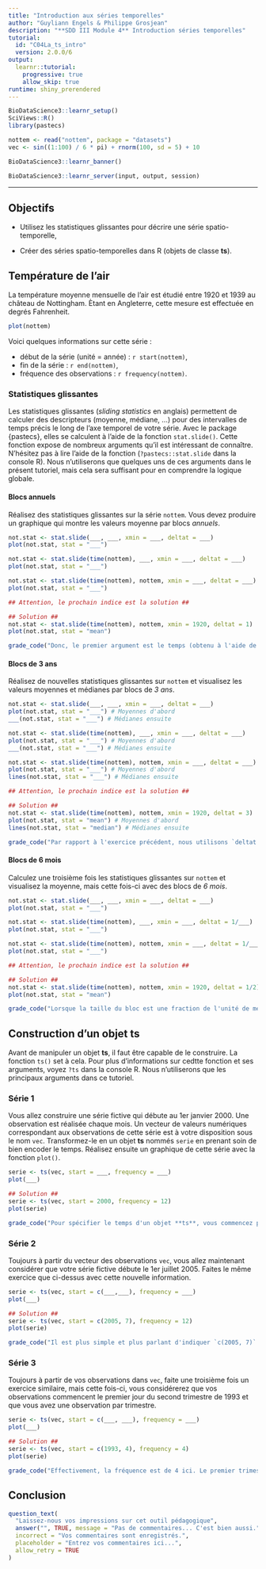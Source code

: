 ```yaml
---
title: "Introduction aux séries temporelles"
author: "Guyliann Engels & Philippe Grosjean"
description: "**SDD III Module 4** Introduction séries temporelles"
tutorial:
  id: "C04La_ts_intro"
  version: 2.0.0/6
output:
  learnr::tutorial:
    progressive: true
    allow_skip: true
runtime: shiny_prerendered
---
```


```r
BioDataScience3::learnr_setup()
SciViews::R()
library(pastecs)

nottem <- read("nottem", package = "datasets")
vec <- sin((1:100) / 6 * pi) + rnorm(100, sd = 5) + 10
```

```r
BioDataScience3::learnr_banner()
```

```r
BioDataScience3::learnr_server(input, output, session)
```

------------------------------------------------------------------------

## Objectifs

-   Utilisez les statistiques glissantes pour décrire une série spatio-temporelle,

-   Créer des séries spatio-temporelles dans R (objets de classe **ts**).

## Température de l'air

La température moyenne mensuelle de l'air est étudié entre 1920 et 1939 au château de Nottingham. Ètant en Angleterre, cette mesure est effectuée en degrés Fahrenheit.

```r
plot(nottem)
```

Voici quelques informations sur cette série :

-   début de la série (unité = année) : `r start(nottem)`,
-   fin de la série : `r end(nottem)`,
-   fréquence des observations : `r frequency(nottem)`.

### Statistiques glissantes

Les statistiques glissantes (*sliding statistics* en anglais) permettent de calculer des descripteurs (moyenne, médiane, ...) pour des intervalles de temps précis le long de l'axe temporel de votre série. Avec le package {pastecs}, elles se calculent à l'aide de la fonction `stat.slide()`. Cette fonction expose de nombreux arguments qu'il est intéressant de connaître. N'hésitez pas à lire l'aide de la fonction (`?pastecs::stat.slide` dans la console R). Nous n'utiliserons que quelques uns de ces arguments dans le présent tutoriel, mais cela sera suffisant pour en comprendre la logique globale.

#### Blocs annuels

Réalisez des statistiques glissantes sur la série `nottem`. Vous devez produire un graphique qui montre les valeurs moyenne par blocs *annuels*.

```r
not.stat <- stat.slide(___, ___, xmin = ___, deltat = ___)
plot(not.stat, stat = "___")
```

```r
not.stat <- stat.slide(time(nottem), ___, xmin = ___, deltat = ___)
plot(not.stat, stat = "___")
```

```r
not.stat <- stat.slide(time(nottem), nottem, xmin = ___, deltat = ___)
plot(not.stat, stat = "___")

## Attention, le prochain indice est la solution ##
```

```r
## Solution ##
not.stat <- stat.slide(time(nottem), nottem, xmin = 1920, deltat = 1)
plot(not.stat, stat = "mean")
```

```r
grade_code("Donc, le premier argument est le temps (obtenu à l'aide de `time(ma_serie)`. Le second aregument est la série elle-même. Les autres arguments précisent comment l'axe temporel est découpé. Ici, `xmin = 1920` indique que le découpage commence le 1er janvier 1920 et `deltat = 1` précise que l'intervalle de temps à considérer pour chaque bloc successif est de une unité qui est ici l'année")
```

#### Blocs de 3 ans

Réalisez de nouvelles statistiques glissantes sur `nottem` et visualisez les valeurs moyennes et médianes par blocs de *3 ans*.

```r
not.stat <- stat.slide(___, ___, xmin = ___, deltat = ___)
plot(not.stat, stat = "___") # Moyennes d'abord
___(not.stat, stat = "___") # Médianes ensuite
```

```r
not.stat <- stat.slide(time(nottem), ___, xmin = ___, deltat = ___)
plot(not.stat, stat = "___") # Moyennes d'abord
___(not.stat, stat = "___") # Médianes ensuite
```

```r
not.stat <- stat.slide(time(nottem), nottem, xmin = ___, deltat = ___)
plot(not.stat, stat = "___") # Moyennes d'abord
lines(not.stat, stat = "___") # Médianes ensuite

## Attention, le prochain indice est la solution ##
```

```r
## Solution ##
not.stat <- stat.slide(time(nottem), nottem, xmin = 1920, deltat = 3)
plot(not.stat, stat = "mean") # Moyennes d'abord
lines(not.stat, stat = "median") # Médianes ensuite
```

```r
grade_code("Par rapport à l'exercice précédent, nous utilisons `deltat = 3` (ans) et ajoutons une information supplémentaire sur le graphique à l'aide de `lines()` car c'est un graphique R de base réalisé avec `plot()`.")
```

#### Blocs de 6 mois

Calculez une troisième fois les statistiques glissantes sur `nottem` et visualisez la moyenne, mais cette fois-ci avec des blocs de *6 mois*.

```r
not.stat <- stat.slide(___, ___, xmin = ___, deltat = ___)
plot(not.stat, stat = "___")
```

```r
not.stat <- stat.slide(time(nottem), ___, xmin = ___, deltat = 1/___)
plot(not.stat, stat = "___")
```

```r
not.stat <- stat.slide(time(nottem), nottem, xmin = ___, deltat = 1/___)
plot(not.stat, stat = "___")

## Attention, le prochain indice est la solution ##
```

```r
## Solution ##
not.stat <- stat.slide(time(nottem), nottem, xmin = 1920, deltat = 1/2)
plot(not.stat, stat = "mean")
```

```r
grade_code("Lorsque la taille du bloc est une fraction de l'unité de mesure du temps, indiquez-le comme tel dans l'argument `deltat =`. Donc, ici, 6 mois = 1/2 années, d'où `deltat = 1/2`.")
```

## Construction d'un objet **ts**

Avant de manipuler un objet **ts**, il faut être capable de le construire. La fonction `ts()` set à cela. Pour plus d'informations sur cedtte fonction et ses arguments, voyez `?ts` dans la console R. Nous n'utiliserons que les principaux arguments dans ce tutoriel.

### Série 1

Vous allez construire une série fictive qui débute au 1er janvier 2000. Une observation est réalisée chaque mois. Un vecteur de valeurs numériques correspondant aux observations de cette série est à votre disposition sous le nom `vec`. Transformez-le en un objet **ts** nommés `serie` en prenant soin de bien encoder le temps. Réalisez ensuite un graphique de cette série avec la fonction `plot()`.

```r
serie <- ts(vec, start = ___, frequency = ___)
plot(___)
```

```r
## Solution ##
serie <- ts(vec, start = 2000, frequency = 12)
plot(serie)
```

```r
grade_code("Pour spécifier le temps d'un objet **ts**, vous commencez par choisir l'unité de temps. Ici, l'unité la plus facile est l'année. Ensuite, vous spécifiez complètement l'axe du temps avec des observations réalisées à intervalle régulier à l'aide de deux paramètres parmi ces quatres : `start`, `end`, `deltat` ou `frequency`. Ici, nous avons utilisé `start = 2000` (premier jour de l'an 2000, sinon, on doit ajouter une décimale correspondant au nombre de jours écoulés, ou s'il s'agit de mois, on peut aussi indiquer par exemple `start = c(2000, 3)` pour le début du troisième mois, soit le 1er mars 2000) et `frequency=`, la fréquence des observations. Ici 12, puisqu'il y a une observation pa mois, donc 12 pas an.")
```

### Série 2

Toujours à partir du vecteur des observations `vec`, vous allez maintenant considérer que votre série fictive débute le 1er juillet 2005. Faites le même exercice que ci-dessus avec cette nouvelle information.

```r
serie <- ts(vec, start = c(___,___), frequency = ___)
plot(___)
```

```r
## Solution ##
serie <- ts(vec, start = c(2005, 7), frequency = 12)
plot(serie)
```

```r
grade_code("Il est plus simple et plus parlant d'indiquer `c(2005, 7)` pour le 1er juillet 2005, plkutôt que d'écrire `2005 + 7/12`, bien que cette dernière forme convienne aussi (si on considère en première approximation que chaque mois est exactement 1/12 d'année, ce qui n'est pas parfaitement correct comme vous le savez).")
```

### Série 3

Toujours à partir de vos observations dans `vec`, faite une troisième fois un exercice similaire, mais cette fois-ci, vous considérerez que vos observations commencent le premier jour du second trimestre de 1993 et que vous avez une observation par trimestre.

```r
serie <- ts(vec, start = c(___, ___), frequency = ___)
plot(___)
```

```r
## Solution ##
serie <- ts(vec, start = c(1993, 4), frequency = 4)
plot(serie)
```

```r
grade_code("Effectivement, la fréquence est de 4 ici. Le premier trimestre est constitué de janvier, février et mars. Le début du second trimestre de 1993 est donc le 1er avril, soit `c(1993, 4)`.")
```

## Conclusion

```r
question_text(
  "Laissez-nous vos impressions sur cet outil pédagogique",
  answer("", TRUE, message = "Pas de commentaires... C'est bien aussi."),
  incorrect = "Vos commentaires sont enregistrés.",
  placeholder = "Entrez vos commentaires ici...",
  allow_retry = TRUE
)
```
